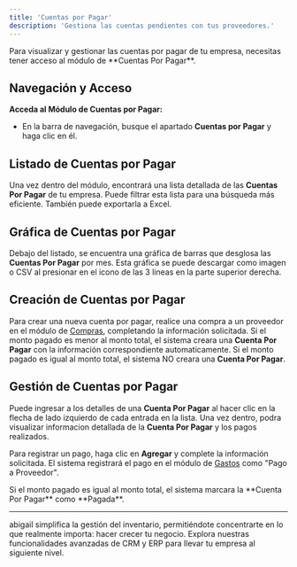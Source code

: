 ```yaml
---
title: 'Cuentas por Pagar'
description: 'Gestiona las cuentas pendientes con tus proveedores.'
---
```

<Warning>
Para visualizar y gestionar las cuentas por pagar de tu empresa, necesitas tener acceso al módulo de **Cuentas Por Pagar**.
</Warning>

## Navegación y Acceso

**Acceda al Módulo de Cuentas por Pagar:**
   - En la barra de navegación, busque el apartado **Cuentas por Pagar** y haga clic en él.

## Listado de Cuentas por Pagar

Una vez dentro del módulo, encontrará una lista detallada de las **Cuentas Por Pagar** de tu empresa. Puede filtrar esta lista para una búsqueda más eficiente. También puede exportarla a Excel.

## Gráfica de Cuentas por Pagar

Debajo del listado, se encuentra una gráfica de barras que desglosa las **Cuentas Por Pagar** por mes. Esta gráfica se puede descargar como imagen o CSV al presionar en el icono de las 3 lineas en la parte superior derecha.

## Creación de Cuentas por Pagar

Para crear una nueva cuenta por pagar, realice una compra a un proveedor en el módulo de [Compras](http://docs.abigail.mx/modulos/compras), completando la información solicitada. Si el monto pagado es menor al monto total, el sistema creara una **Cuenta Por Pagar** con la información correspondiente automaticamente.
<Tip>
Si el monto pagado es igual al monto total, el sistema NO creara una **Cuenta Por Pagar**.
</Tip>

## Gestión de Cuentas por Pagar

Puede ingresar a los detalles de una **Cuenta Por Pagar** al hacer clic en la flecha de lado izquierdo de cada entrada en la lista.
Una vez dentro, podra visualizar informacion detallada de la **Cuenta Por Pagar** y los pagos realizados.

Para registrar un pago, haga clic en **Agregar** y complete la información solicitada. El sistema registrará el pago en el módulo de [Gastos](http://docs.abigail.mx/modulos/gastos) como "Pago a Proveedor".

<Tip>
Si el monto pagado es igual al monto total, el sistema marcara la **Cuenta Por Pagar** como **Pagada**.
</Tip>

---

<Card title="Subscribete hoy mismo" icon="rocket" href="https://www.abigail.mx/planes">
  abigail simplifica la gestión del inventario, permitiéndote concentrarte en lo que realmente importa: hacer crecer tu negocio. Explora nuestras funcionalidades avanzadas de CRM y ERP para llevar tu empresa al siguiente nivel.
</Card>